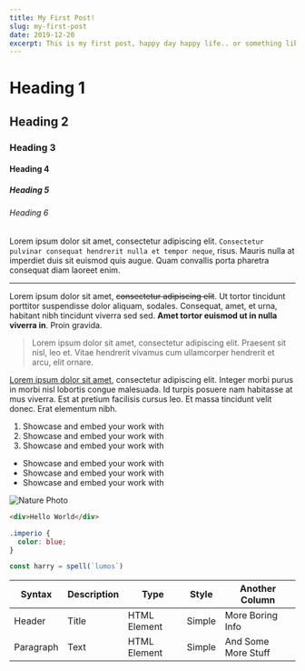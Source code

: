 ```yaml
---
title: My First Post!
slug: my-first-post
date: 2019-12-20
excerpt: This is my first post, happy day happy life.. or something like that
---
```


# Heading 1

## Heading 2

### Heading 3

#### Heading 4

##### Heading 5

###### Heading 6

Lorem ipsum dolor sit amet, consectetur adipiscing elit. `Consectetur pulvinar consequat hendrerit nulla et tempor neque`, risus. Mauris nulla at imperdiet duis sit euismod quis augue. Quam convallis porta pharetra consequat diam laoreet enim.

---

Lorem ipsum dolor sit amet, ~~consectetur adipiscing elit~~. Ut tortor tincidunt porttitor suspendisse dolor aliquam, sodales. Consequat, amet, et urna, habitant nibh tincidunt viverra sed sed. **Amet tortor euismod ut in nulla viverra in**. Proin gravida.

> Lorem ipsum dolor sit amet, consectetur adipiscing elit. Praesent sit nisl, leo et. Vitae hendrerit vivamus cum ullamcorper hendrerit et arcu, elit ornare.

[Lorem ipsum dolor sit amet](https://www.google.com/), consectetur adipiscing elit. Integer morbi purus in morbi nisl lobortis congue malesuada. Id turpis posuere nam habitasse at mus viverra. Est at pretium facilisis cursus leo. Et massa tincidunt velit donec. Erat elementum nibh.

1. Showcase and embed your work with
2. Showcase and embed your work with
3. Showcase and embed your work with

- Showcase and embed your work with
- Showcase and embed your work with
- Showcase and embed your work with

![Nature Photo](nature.jpg)

```html
<div>Hello World</div>
```

```css
.imperio {
  color: blue;
}
```

```js
const harry = spell(`lumos`)
```

| Syntax    | Description | Type         | Style  | Another Column      |
| --------- | ----------- | ------------ | ------ | ------------------- |
| Header    | Title       | HTML Element | Simple | More Boring Info    |
| Paragraph | Text        | HTML Element | Simple | And Some More Stuff |
